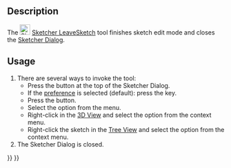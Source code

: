 <languages/>

{{Docnav
|[[Sketcher_MirrorSketch|Mirror Sketch]]
|[[Sketcher_ViewSketch|Align View to Sketch]]
|[[Sketcher_Workbench|Sketcher]]
|IconL=Sketcher_MirrorSketch.svg
|IconR=Sketcher_ViewSketch.svg
|IconC=Workbench_Sketcher.svg
}}

{{GuiCommand
|Name=Sketcher LeaveSketch
|MenuLocation=Sketch → Leave Sketch
|Workbenches=[[Sketcher_Workbench|Sketcher]]
|SeeAlso=[[Sketcher_EditSketch|Sketcher EditSketch]]
}}

==Description==

The [[Image:Sketcher_LeaveSketch.svg|24px]] [[Sketcher_LeaveSketch|Sketcher LeaveSketch]] tool finishes sketch edit mode and closes the [[Sketcher_Dialog|Sketcher Dialog]].

==Usage==

# There are several ways to invoke the tool:
#* Press the {{Button|Close}} button at the top of the Sketcher Dialog.
#* If the {{MenuCommand|Esc key can leave sketch edit mode}} [[Sketcher_Preferences#General|preference]] is selected (default): press the {{KEY|Esc}} key.
#* Press the {{Button|[[Image:Sketcher_LeaveSketch.svg|16px]] [[Sketcher_LeaveSketch|Leave Sketch]]}} button.
#* Select the {{MenuCommand|Sketch → [[Image:Sketcher_LeaveSketch.svg|16px]] Leave Sketch}} option from the menu.
#* Right-click in the [[3D_View|3D View]] and select the {{MenuCommand|[[Image:Sketcher_LeaveSketch.svg|16px]] Leave Sketch}} option from the context menu.
#* Right-click the sketch in the [[Tree_View|Tree View]] and select the {{MenuCommand|Finish Editing}} option from the context menu.
# The Sketcher Dialog is closed.


{{Docnav
|[[Sketcher_MirrorSketch|Mirror Sketch]]
|[[Sketcher_ViewSketch|Align View to Sketch]]
|[[Sketcher_Workbench|Sketcher]]
|IconL=Sketcher_MirrorSketch.svg
|IconR=Sketcher_ViewSketch.svg
|IconC=Workbench_Sketcher.svg
}}

{{Sketcher_Tools_navi{{#translation:}}}}
{{Userdocnavi{{#translation:}}}}
